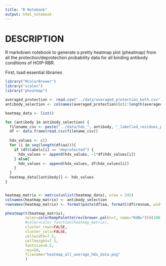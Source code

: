 ```yaml
---
title: "R Notebook"
output: html_notebook
---
```


# DESCRIPTION

R markdown notebook to generate a pretty heatmap plot (pheatmap) from all the protection/deprotection probability data for all binding antibody conditions of HOIP-RBR.

First, load essential libraries
```r
library("RColorBrewer")
library("scales")
library("pheatmap")
```


```r

averaged_protection <- read.csv("../data/averaged_protection_both.csv")
antibody_selection <- colnames(averaged_protection)[c(2:length(averaged_protection))]

heatmap_data <- list()

for (antibody in antibody_selection) {
  filename_csv <- paste("../data/hdx_", antibody, "_labelled_residues_pdb_5edv_chainA.csv", sep="")
  df <- data.frame(read.csv(filename_csv))
  
  hdx_values <- c()
  for (i in seq(length(df$aa))){
    if (df$labels[i] == "deprotected") {
      hdx_values <- append(hdx_values, -1*df$hdx_values[i])
    } else{
      hdx_values <- append(hdx_values, df$hdx_values[i])
    }
  }
  heatmap_data[[antibody]] <- hdx_values
}


heatmap_matrix <- matrix(unlist(heatmap_data), nrow = 245)
colnames(heatmap_matrix) <- antibody_selection
rownames(heatmap_matrix) <- format(paste(df$aa, formatC(df$resnum, width=3, flag="0"), sep="-"), justify="centre")
```


```r
pheatmap(t(heatmap_matrix),
         color=colorRampPalette(rev(brewer.pal(n=7, name="RdBu")))(100),
         #color=color_function(heatmap_matrix),
         cluster_rows=FALSE, 
         cluster_cols=FALSE,
         cellwidth=7.5, 
         cellheight=7.5,
         fontsize=6.5,
         res=50,
         filename="heatmap_all_average_hdx_data.png"
         )
```


